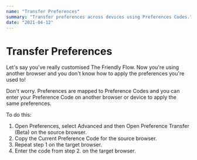 ```yaml
---
name: "Transfer Preferences"
summary: "Transfer preferences across devices using Preferences Codes."
date: "2021-04-12"
---
```


# Transfer Preferences

Let's say you've really customised The Friendly Flow. Now you're using another browser and you don't know how to apply the preferences you're used to!

Don't worry. Preferences are mapped to Preference Codes and you can enter your Preference Code on another browser or device to apply the same preferences.

To do this:

1. Open Preferences, select Advanced and then Open Preference Transfer (Beta) on the source browser.
2. Copy the Current Preference Code for the source browser.
3. Repeat step 1 on the target browser.
4. Enter the code from step 2. on the target browser.
